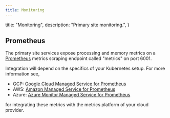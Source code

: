 ```yaml
---
title: Monitoring
---
```


  title: "Monitoring",
  description: "Primary site monitoring.",
}

## Prometheus
The primary site services expose processing and memory metrics on a
[Prometheus](https://prometheus.io) metrics scraping endpoint called "metrics"
on port 6001.

Integration will depend on the specifics of your Kubernetes setup. For more information see,
* GCP: [Google Cloud Managed Service for Prometheus](https://cloud.google.com/stackdriver/docs/managed-prometheus)
* AWS: [Amazon Managed Service for Prometheus](https://aws.amazon.com/prometheus/)
* Azure: [Azure Monitor Managed Service for Prometheus](https://learn.microsoft.com/en-us/azure/azure-monitor/essentials/prometheus-metrics-overview)

for integrating these metrics with the metrics platform of your cloud provider.
